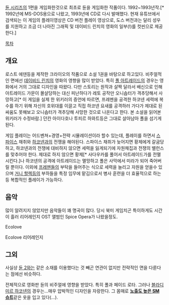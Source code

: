 [[듄 시리즈]]의 1편을 게임화한것으로 최초로 듄을 게임화한 작품이다. 1992~1993년작.[* 1992년에 MS-DOS용으로 나왔고, 1993년에 CD로 다시 발매했다. 현재 유튜브에서 검색되는 이 게임의 플레이영상은 CD 버전 플레이 영상으로, 도스 버전과는 달리 성우를 지원하고 조금 더 나아진 그래픽 및 데이비드 린치의 영화의 일부(!)를 컷씬으로 제공한다.]

[[목차]]
== 개요 ==
로스트 에덴등을 제작한 크라이오의 작품으로 소설 1권을 바탕으로 하고있다. 비주얼적인 면에선 [[데이비드 린치]]의 영화의 영향을 많이 받았다. 특히 [[폴 아트레이드]]의 경우는 영화에서 거의 그대로 디자인을 따왔다.  다만 스토리는 원작과 살짝 달라서 배신으로 인해 아트레이드 가문이 몰살당하는 대신 피난하다가 레토 공작만 오니솝터가 격추당해서 사망하고[* 이 게임을 실제 한 위키러의 증언에 따르면, 프레멘을 공격한 하코넨 세력에 복수를 하기 위해 자신의 호위대를 이끌고 직접 하코넨 요새를 공격하러 가다가 제대로 된 싸움도 못해보고 오니솝터가 격추당해 사망한 것으로 나온다고 한다. 본 소설을 읽어본 위키러가 수정바람.] 던칸 아이다호나 투피르 하와트등은 그대로 살아남아 폴을 섬기게 된다.

게임 플레이는 어드벤쳐+경영+전략 시뮬레이션이라 할수 있는데, 플레이를 하면서 [[스파이스]] 채취와 [[하코넨]]과의 전쟁을 해야된다. 스파이스 채취가 늦어지면 황제에게 갈굼당하고, 하코넨과의 전쟁에 대비하지 않으면 세력을 잃게되기에 자원채집과 전쟁의 밸런스를 맞추어야 한다. 제대로 하지 않으면 황제[* 사다우카를 풀어서 아트레이드가를 전멸시킨다.]나 하코넨의 공격에 아트레이드는 멸망하고 폴은 사막에서 미라가 되어 죽어버릴 뿐이다.  이외에 [[프레멘]]들의 부탁을 들어주는 식으로 세력을 늘리고 자원을 얻을수 있으며 [[거니 할렉]]등의 부하들을 특정 임무에 맡김으로서 병사 훈련을 더 효율적으로 하는등 복합적인 플레이가 가능하다.

== 음악 ==
많이 알려지지 않았지만 음악들이 꽤 명곡이 많다. 당시 북미 게임치곤 특이하게도 시간이 흘러 리어레인지 OST 앨범인 Spice Opera가 나왔을정도.

{{{#!html
<object width="420" height="315"><param name="movie" value="//www.youtube.com/v/9YAYLlhJ5Zk?version=3&amp;hl=en_US&amp;rel=0"></param><param name="allowFullScreen" value="true"></param><param name="allowscriptaccess" value="always"></param><embed src="//www.youtube.com/v/9YAYLlhJ5Zk?version=3&amp;hl=en_US&amp;rel=0" type="application/x-shockwave-flash" width="420" height="315" allowscriptaccess="always" allowfullscreen="true"></embed></object>
}}}
Ecolove

{{{#!html
<object width="420" height="315"><param name="movie" value="//www.youtube.com/v/oJU-7W73GBg?version=3&amp;hl=en_US&amp;rel=0"></param><param name="allowFullScreen" value="true"></param><param name="allowscriptaccess" value="always"></param><embed src="//www.youtube.com/v/oJU-7W73GBg?version=3&amp;hl=en_US&amp;rel=0" type="application/x-shockwave-flash" width="420" height="315" allowscriptaccess="always" allowfullscreen="true"></embed></object>
}}}
Ecolove 리어레인지

== 그외 ==
사실상 [[듄 2]]와는 같은 소재를 이용했다는 것 빼곤 연관이 없지만 전략적인 면을 다룬다는 점에선 비슷하다.

전체적으로 영화판 듄의 비주얼에 영향을 받았다. 특히 폴과 페이드 로타. 그러나 [[블라디미르 하코넨]]의 경우는...매우 압박적인 디자인을 자랑한다. 그 몸매로 [http://www.ouarpzone.com/images/dune/19.jpg '''노출도 높은 SM 슈트''']같은 옷을 입고 있다(...).
